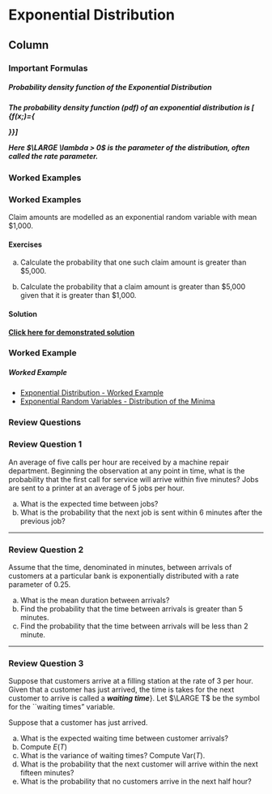 Exponential Distribution {data-navmenu="Continuous Distributions"}
=====================================

Column {.tabset}
-------------------------------------------------





### Important Formulas

<h5>Probability density function of the Exponential Distribution<h5>

\noindent The probability density function (pdf) of an exponential distribution is
\[ \LARGE {\displaystyle f(x;\lambda )={\begin{cases}\lambda e^{-\lambda x}&x\geq 0,\\0&x<0.\end{cases}}}\]

Here $\LARGE \lambda  > 0$ is the parameter of the distribution, often called the rate parameter.

### Worked Examples

<h3> Worked Examples</h3>

Claim amounts are modelled as an exponential random variable with mean \$1,000.

<h4> Exercises </h4>

a. Calculate the probability that one such claim amount is greater than \$5,000.

b. Calculate the probability that a claim amount is greater than \$5,000 given that
it is greater than \$1,000. 

<h4> Solution</h4>

<strong><a href="https://youtu.be/ivnbqNPv_WQ">Click here for demonstrated solution</a></strong>


### Worked Example

<h5> Worked Example </h5>


* <a href="https://youtu.be/ivnbqNPv_WQ/">	Exponential Distribution - Worked Example	</a>	
* <a href="https://youtu.be/HbKGfxMsX5U/">	Exponential Random Variables   - Distribution of the Minima	</a>	

###  Review Questions

<h3> Review Question 1</h3>

An average of five calls per hour are received by a machine repair department. 
Beginning the observation at any point in time, what is the probability that the first call for service will arrive within five minutes?
Jobs are sent to a printer at an average of 5 jobs per hour. 

a. What is the expected time between jobs? 
b. What is the probability that the next job is sent within 6 minutes after the previous job?

---------------------------

<h3> Review Question 2</h3>

Assume that the time, denominated in minutes, between arrivals of customers at a particular bank is exponentially distributed with a rate parameter of 0.25. 


a. What is the mean duration between arrivals?
b. Find the probability that the time between arrivals is greater than 5 minutes.
c. Find the probability that the time between arrivals will be less than 2 minute.

---------------------------

<h3> Review Question 3</h3>

Suppose that customers arrive at a filling station at the rate of 3 per hour. Given that a customer has just arrived, the time is takes for the next customer to arrive is called a ***waiting time***}. Let $\LARGE T$ be the symbol for the ``waiting times" variable. 
<p>
Suppose that a customer has just arrived.

a. What is the expected waiting time between customer arrivals? 
b. Compute $E(T)$
c. What is the variance of waiting times? \subitem Compute $\mbox{Var}(T)$.
d. What is the probability that the next customer will arrive within the next fifteen minutes?
e. What is the probability that no customers arrive in the next half hour?

